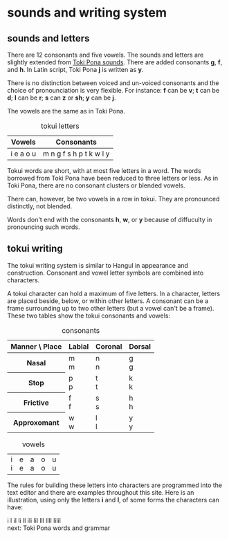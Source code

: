 
# sounds and writing system

## sounds and letters

There are 12 consonants and five vowels. The sounds and letters are slightly extended from [Toki Pona sounds](https://en.wikipedia.org/wiki/Toki_Pona#Phonology_and_phonotactics). There are added consonants **g**, **f**, and **h**. In Latin script, Toki Pona **j** is written as **y**.

There is no distinction between voiced and un-voiced consonants and the choice of pronounciation is very flexible. For instance: **f** can be **v**; **t** can be **d**; **l** can be **r**; **s** can **z** or **sh**; **y** can be **j**.

The vowels are the same as in Toki Pona.

<table className="table-fixed">
  <caption>tokui letters</caption>
  <thead>
    <tr>
      <th className="border">Vowels</th>
      <th className="border">Consonants</th>
    </tr>
  </thead>
  <tbody>
    <tr>
      <td className="border">i e a o u</td>
      <td className="border">m n g f s h p t k w l y</td>
    </tr>
  </tbody>
</table>

Tokui words are short, with at most five letters in a word. The words borrowed from Toki Pona have been reduced to three letters or less. As in Toki Pona, there are no consonant clusters or blended vowels.

There can, however, be two vowels in a row in tokui. They are pronounced distinctly, not blended.

Words don't end with the consonants **h**, **w**, or **y** because of diffuculty in pronouncing such words.

## tokui writing

The tokui writing system is similar to Hangul in appearance and construction. Consonant and vowel letter symbols are combined into characters. 

A tokui character can hold a maximum of five letters. In a character, letters are placed beside, below, or within other letters. A consonant can be a frame surrounding up to two other letters (but a vowel can't be a frame). These two tables show the tokui consonants and vowels:

<table className="table-fixed">
  <caption>consonants</caption>
  <thead>
    <tr>
      <th className="border">Manner \ Place</th>
      <th className="border">Labial</th>
      <th className="border">Coronal</th>
      <th className="border">Dorsal</th>
    </tr>
  </thead>
  <tbody>
    <tr>
      <th className="border">Nasal</th>
      <td className="border">
        <div className="w-12">
          <WritingBlock>m</WritingBlock>
        </div>
        m
      </td>
      <td className="border">
        <div className="w-12">
          <WritingBlock>n</WritingBlock>
        </div>
        n
      </td>
      <td className="border">
        <div className="w-12">
          <WritingBlock>g</WritingBlock>
        </div>
        g
      </td>
    </tr>
    <tr>
      <th className="border">Stop</th>
      <td className="border">
        <div className="w-12">
          <WritingBlock>p</WritingBlock>
        </div>
        p
      </td>
      <td className="border">
        <div className="w-12">
          <WritingBlock>t</WritingBlock>
        </div>
        t
      </td>
      <td className="border">
        <div className="w-12">
          <WritingBlock>k</WritingBlock>
        </div>
        k
      </td>
    </tr>
    <tr>
      <th className="border">Frictive</th>
      <td className="border">
        <div className="w-12">
          <WritingBlock>f</WritingBlock>
        </div>
        f
      </td>
      <td className="border">
        <div className="w-12">
          <WritingBlock>s</WritingBlock>
        </div>
        s
      </td>
      <td className="border">
        <div className="w-12">
          <WritingBlock>h</WritingBlock>
        </div>
        h
      </td>
    </tr>
    <tr>
      <th className="border">Approxomant</th>
      <td className="border">
        <div className="w-12">
          <WritingBlock>w</WritingBlock>
        </div>
        w
      </td>
      <td className="border">
        <div className="w-12">
          <WritingBlock>l</WritingBlock>
        </div>
        l
      </td>
      <td className="border">
        <div className="w-12">
          <WritingBlock>y</WritingBlock>
        </div>
        y
      </td>
    </tr>
  </tbody>
</table>
<table className="table-fixed">
  <caption>vowels</caption>
  <tbody>
    <tr>
      <td className="border">
        <div className="w-12">
          <WritingBlock>i</WritingBlock>
        </div>
        i
      </td>
      <td className="border">
        <div className="w-12">
          <WritingBlock>e</WritingBlock>
        </div>
        e
      </td>
      <td className="border">
        <div className="w-12">
          <WritingBlock>a</WritingBlock>
        </div>
        a
      </td>
      <td className="border">
        <div className="w-12">
          <WritingBlock>o</WritingBlock>
        </div>
        o
      </td>
      <td className="border">
        <div className="w-12">
          <WritingBlock>u</WritingBlock>
        </div>
        u
      </td>
    </tr>
  </tbody>
</table>

The rules for building these letters into characters are programmed into the text editor and there are examples throughout this site. Here is an illustration, using only the letters **i** and **l**, of some forms the characters can have:

<div className="flex flex-wrap">
<WritingBlock className="mb-8 mr-8">i</WritingBlock>
<WritingBlock className="mb-8 mr-8">l</WritingBlock>
<WritingBlock className="mb-8 mr-8">il</WritingBlock>
<WritingBlock className="mb-8 mr-8">li</WritingBlock>
<WritingBlock className="mb-8 mr-8">ll</WritingBlock>
<WritingBlock className="mb-8 mr-8">ili</WritingBlock>
<WritingBlock className="mb-8 mr-8">lil</WritingBlock>
<WritingBlock className="mb-8 mr-8">lll</WritingBlock>
<WritingBlock className="mb-8 mr-8">llll</WritingBlock>
<WritingBlock className="mb-8 mr-8">lilil</WritingBlock>
</div>

<Link href="/docs/toki-pona-words-grammar">next: Toki Pona words and grammar</Link>